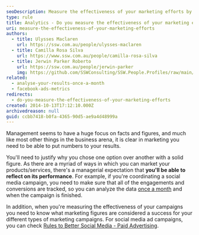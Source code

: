 ```yaml
---
seoDescription: Measure the effectiveness of your marketing efforts by tracking key metrics and analyzing campaign performance to optimize future strategies.
type: rule
title: Analytics - Do you measure the effectiveness of your marketing efforts?
uri: measure-the-effectiveness-of-your-marketing-efforts
authors:
  - title: Ulysses Maclaren
    url: https://ssw.com.au/people/ulysses-maclaren
  - title: Camilla Rosa Silva
    url: https://www.ssw.com.au/people/camilla-rosa-silva
  - title: Jerwin Parker Roberto
    url: https://ssw.com.au/people/jerwin-parker
    img: https://github.com/SSWConsulting/SSW.People.Profiles/raw/main/Jerwin-Parker/Images/Jerwin-Parker-Profile.jpg
related:
  - analyse-your-results-once-a-month
  - facebook-ads-metrics
redirects:
  - do-you-measure-the-effectiveness-of-your-marketing-efforts
created: 2014-10-13T17:12:10.000Z
archivedreason: null
guid: ccbb7418-b0fa-4365-90d5-ae9a4d48999a
---
```


Management seems to have a huge focus on facts and figures, and much like most other things in the business arena, it is clear in marketing you need to be able to put numbers to your results.

You'll need to justify why you chose one option over another with a solid figure. As there are a myriad of ways in which you can market your products/services, there's a managerial expectation that **you'll be able to reflect on its performance**.
For example, if you're coordinating a social media campaign, you need to make sure that all of the engagements and conversions are tracked, so you can analyze the data [once a month](/analyse-your-results-once-a-month) and when the campaign is finished.

In addition, when you're measuring the effectiveness of your campaigns you need to know what marketing figures are considered a success for your different types of marketing campaigns. For social media ad campaigns, you can check [Rules to Better Social Media - Paid Advertising](/rules-to-better-social-media-paid-advertising).